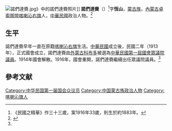 [[File:諾們達賚.jpg|thumb]]》中的諾們達賚照片]]
'''諾們達賚'''（{{bd|1883年？||？|}}）<ref>《民國之精華》作三十三歲，案1916年33歲，則生於約1883年。</ref>字'''恆山'''，[[蒙古族|蒙古族]]，[[內蒙古|內蒙古]][[卓索圖盟|卓索圖盟]][[喀喇沁右旗|喀喇沁右旗]]人，[[中華民國|中華民國]]政治人物。<ref name=mgzjh>{{cite book|author=佐藤三郎|title=民國之精華·中華民國議員列傳|year=1916年|publisher=北京寫真通信社|pages=第445頁}}</ref>

==生平==
諾們達賚早年一直在原籍[[喀喇沁右旗|喀喇沁右旗]]生活。[[中華民國|中華民國]]成立後，民國二年（1913年），正式國會成立，諾們達賚由[[外蒙古|外蒙古]][[科布多|科布多]]被選為[[中華民國第一屆國會第一期常會議員|中華民國第一屆國會眾議院議員]]。1914年國會解散。1916年，國會重開，諾們達賚繼續出任眾議院議員。<ref name=mgzjh/>

==參考文献==
{{reflist}}

[[Category:中华民国第一届国会众议员|Category:中华民国第一届国会众议员]]
[[Category:中国蒙古族政治人物|Category:中国蒙古族政治人物]]
[[Category:喀喇沁旗人|Category:喀喇沁旗人]]